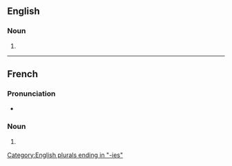 ==English==

===Noun===
{{head|en|noun form}}

# {{plural of|en|autobiography}}

[[Category:English plurals ending in "-ies"]]

----

==French==

===Pronunciation===
* {{audio|fr|LL-Q150 (fra)-Lyokoï-autobiographies.wav|Audio}}

===Noun===
{{head|fr|noun form|g=f}}

# {{plural of|fr|autobiographie}}